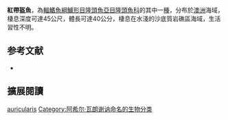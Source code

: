 {{Speciesbox
| name = 紅帶盔魚
| status = LC
| status_system = IUCN3.1
| genus = Coris
| species = auricularis
| authority = [[Achille_Valenciennes|Valenciennes]], 1839
| synonyms = *''Julis auricularis''<br /><small>Valenciennes, 1839</small>
}}

'''紅帶盔魚'''，為[[輻鰭魚綱|輻鰭魚綱]][[鱸形目|鱸形目]][[隆頭魚亞目|隆頭魚亞目]][[隆頭魚科|隆頭魚科]]的其中一[[種|種]]，分布於[[澳洲|澳洲]]海域，棲息深度可達45公尺，體長可達40公分，棲息在水淺的沙底質岩礁區海域，生活習性不明。
==参考文献==
*{{FishBase_species|genus=Coris|species=auricularis|year=2013|month=7}}
== 擴展閱讀 ==
{{refbegin}}
{{wikispecies-inline|Coris auricularis|紅帶盔魚}}
{{refend}}
{{Taxonbar|from=Q3756428}}

[[Category:盔魚屬|auricularis]]
[[Category:阿希尔·瓦朗谢讷命名的生物分类|Category:阿希尔·瓦朗谢讷命名的生物分类]]


{{鱸形目小作品}}